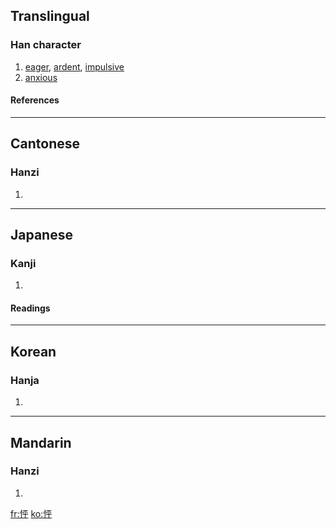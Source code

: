 ==Translingual==
===Han character===
{{Han char|rn=61|rad=心|as=05|sn=8|four=9104<sub>9</sub>|canj=心一火十 (PMFJ)}}
# [[eager]], [[ardent]], [[impulsive]]
# [[anxious]]
====References====
{{Han ref|kx=0381.220|dkj=10476|dj=0710.070|hdz=42284.090|uh=6026|ud=24614|bh=CC7B|bd=52347}}
----
==Cantonese==
===Hanzi===
{{yue-hanzi|jyut=|y=ping1}}
# {{defn|Cantonese}}
----
==Japanese==
===Kanji===
{{ja-kanji|grade=|rs=心05}}
# {{defn|Japanese}} 
====Readings====
{{ja-readings|on=[[ほう]] (hō), [[ひょう]] (hyō)|kun=}}
----
==Korean==
===Hanja===
{{ko-hanja|hangeul=평|eumhun=|rv=pyeong|mr=p'yŏng|y=phyeng}}
# {{defn|Korean}}
----
==Mandarin==
===Hanzi===
{{cmn-hanzi|pin=[[pēng]] ([[peng1]])|wg=p'eng<sup>1</sup>}}
# {{defn|Mandarin}}

[[fr:怦]]
[[ko:怦]]